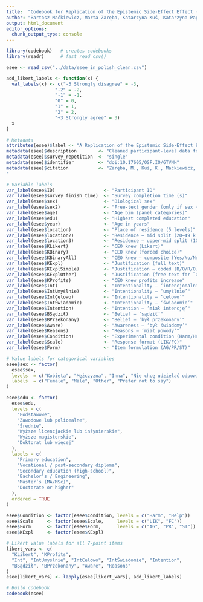 ```yaml
---
title:  "Codebook for Replication of the Epistemic Side‑Effect Effect (ESEE) in Polish on a Representative Sample"
author: "Bartosz Maćkiewicz, Marta Zaręba, Katarzyna Kuś, Katarzyna Paprzycka‑Hausman"
output: html_document
editor_options: 
  chunk_output_type: console
---
```


```r
library(codebook)   # creates codebooks
library(readr)      # fast read_csv()

esee <- read_csv("../data/esee_in_polish_clean.csv")

add_likert_labels <- function(x) {
  val_labels(x) <- c("-3 Strongly disagree" = -3, 
                  "-2" = -2, 
                  "-1" = -1,
                  "0" = 0,
                  "1" = 1,
                  "2" = 2,
                  "+3 Strongly agree" = 3)
  x
}

# Metadata
attributes(esee)$label <- "A Replication of the Epistemic Side-Effect Effect in Polish on a Representative Sample"
metadata(esee)$description        <- "Cleaned participant‑level data for the Polish replication of the Epistemic Side‑Effect Effect (ESEE)."
metadata(esee)$survey_repetition  <- "single"
metadata(esee)$identifier         <- "doi:10.17605/OSF.IO/6TVNH"   
metadata(esee)$citation           <- "Zaręba, M., Kuś, K., Maćkiewicz, B., & Paprzycka-Hausman, K. (2025). A Replication of the Epistemic Side-Effect Effect in Polish on a Representative Sample. https://doi.org/10.17605/OSF.IO/6TVNH
"

# Variable labels
var_label(esee$ID)                  <- "Participant ID"
var_label(esee$survey_finish_time)  <- "Survey completion time (s)"
var_label(esee$sex)                 <- "Biological sex"
var_label(esee$sex2)                <- "Free‑text gender (only if sex = ‘Other’)"
var_label(esee$age)                 <- "Age bin (panel categories)"
var_label(esee$edu)                 <- "Highest completed education"
var_label(esee$year)                <- "Age in years"
var_label(esee$location)            <- "Place of residence (5 levels)"
var_label(esee$location2)           <- "Residence – mid split (20–49 k vs. 50–99 k)"
var_label(esee$location3)           <- "Residence – upper‑mid split (100–200 k vs. 200–500 k)"
var_label(esee$KLikert)             <- "CEO knew (Likert)"
var_label(esee$KBinary)             <- "CEO knew (forced choice)"
var_label(esee$KBinaryAll)          <- "CEO knew – composite (Yes/No/Neither)"
var_label(esee$KExpl)               <- "Justification (full text)"
var_label(esee$KExplSimple)         <- "Justification – coded (B/Q/R/O)"
var_label(esee$KExplOther)          <- "Justification (free text for `O(ther)` option)"
var_label(esee$KProfits)            <- "CEO knew profits increase"
var_label(esee$Int)                 <- "Intentionality – ‘intencjonalnie’"
var_label(esee$IntUmyślnie)         <- "Intentionality – ‘umyślnie’"
var_label(esee$IntCelowo)           <- "Intentionality – ‘celowo’"
var_label(esee$IntŚwiadomie)        <- "Intentionality – ‘świadomie’"
var_label(esee$Intention)           <- "Intention – ‘miał intencję’"
var_label(esee$BSądził)             <- "Belief – ‘sądził’"
var_label(esee$BPrzekonany)         <- "Belief – ‘był przekonany’"
var_label(esee$Aware)               <- "Awareness – ‘był świadomy’"
var_label(esee$Reasons)             <- "Reasons – ‘miał powody’"
var_label(esee$Condition)           <- "Experimental condition (Harm/Help)"
var_label(esee$Scale)               <- "Response format (LIK/FC)"
var_label(esee$Form)                <- "Item formulation (AG/PR/ST)"

# Value labels for categorical variables
esee$sex <- factor(
  esee$sex,
  levels  = c("Kobieta", "Mężczyzna", "Inna", "Nie chcę udzielać odpowiedzi"),
  labels  = c("Female", "Male", "Other", "Prefer not to say")
)

esee$edu <- factor(
  esee$edu,
  levels = c(
    "Podstawowe",
    "Zawodowe lub policealne",
    "Średnie",
    "Wyższe licencjackie lub inżynierskie",
    "Wyższe magisterskie",
    "Doktorat lub więcej"
  ),
  labels = c(
    "Primary education",
    "Vocational / post‑secondary diploma",
    "Secondary education (high‑school)",
    "Bachelor’s / Engineering",
    "Master’s (MA/MSc)",
    "Doctorate or higher"
  ),
  ordered = TRUE
)

esee$Condition <- factor(esee$Condition, levels = c("Harm", "Help"))
esee$Scale     <- factor(esee$Scale,     levels = c("LIK", "FC"))
esee$Form      <- factor(esee$Form,      levels = c("AG", "PR", "ST"))
esee$KExpl     <- factor(esee$KExpl)

# Likert value labels for all 7‑point items 
likert_vars <- c(
  "KLikert", "KProfits",
  "Int", "IntUmyślnie", "IntCelowo", "IntŚwiadomie", "Intention",
  "BSądził", "BPrzekonany", "Aware", "Reasons"
)
esee[likert_vars] <- lapply(esee[likert_vars], add_likert_labels)

# Build codebook
codebook(esee)
```

